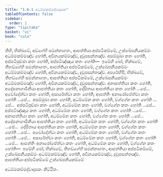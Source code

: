 ```yaml
---
title: "1.6.1 අධම්මකම්මද්වාදසක"
tableOfContents: false
sidebar:
  order: 1
type: "tipitaka"
basket: "vi"
book: "cula"
---
```



<DynamicBreadcrumb />

<Division number="57" book="cula">

<Paragraph number="267" book="cula">
තීහි, භික්ඛවේ, අඞ්ගේහි සමන්නාගතං, ආපත්තියා අප්පටිකම්මේ, උක්ඛේපනීයකම්මං අධම්මකම්මඤ්ච හෝති, අවිනයකම්මඤ්ච, දුවූපසන්තඤ්ච. අසම්මුඛා කතං හෝති, අප්පටිපුච්ඡා කතං හෝති, අප්පටිඤ්ඤාය කතං හෝති—  ඉමේහි ඛෝ, භික්ඛවේ, තීහඞ්ගේහි සමන්නාගතං, ආපත්තියා අප්පටිකම්මේ, උක්ඛේපනීයකම්මං අධම්මකම්මඤ්ච හෝති, අවිනයකම්මඤ්ච, දුවූපසන්තඤ්ච.
</Paragraph>

<Paragraph number="268" book="cula">
අපරේහිපි, භික්ඛවේ, තීහඞ්ගේහි සමන්නාගතං, ආපත්තියා අප්පටිකම්මේ, උක්ඛේපනීයකම්මං අධම්මකම්මඤ්ච හෝති, අවිනයකම්මඤ්ච, දුවූපසන්තඤ්ච. අනාපත්තියා කතං හෝති, අදේසනාගාමිනියා ආපත්තියා කතං හෝති, දේසිතාය ආපත්තියා කතං හෝති …පේ…  අචෝදේත්වා කතං හෝති, අසාරේත්වා කතං හෝති, ආපත්තිං අනාරෝපේත්වා කතං හෝති …පේ…  අසම්මුඛා කතං හෝති, අධම්මේන කතං හෝති, වග්ගේන කතං හෝති …පේ…  අප්පටිපුච්ඡා කතං හෝති, අධම්මේන කතං හෝති, වග්ගේන කතං හෝති …පේ…  අප්පටිඤ්ඤාය කතං හෝති, අධම්මේන කතං හෝති, වග්ගේන කතං හෝති …පේ…  අනාපත්තියා කතං හෝති, අධම්මේන කතං හෝති, වග්ගේන කතං හෝති …පේ…  අදේසනාගාමිනියා ආපත්තියා කතං හෝති, අධම්මේන කතං හෝති, වග්ගේන කතං හෝති …පේ…  දේසිතාය ආපත්තියා කතං හෝති, අධම්මේන කතං හෝති, වග්ගේන කතං හෝති …පේ…  අචෝදේත්වා කතං හෝති, අධම්මේන කතං හෝති, වග්ගේන කතං හෝති …පේ…  අසාරේත්වා කතං හෝති, අධම්මේන කතං හෝති, වග්ගේන කතං හෝති …පේ…  ආපත්තිං අනාරෝපේත්වා කතං හෝති, අධම්මේන කතං හෝති, වග්ගේන කතං හෝති—  ඉමේහි ඛෝ, භික්ඛවේ, තීහඞ්ගේහි සමන්නාගතං, ආපත්තියා අප්පටිකම්මේ, උක්ඛේපනීයකම්මං අධම්මකම්මඤ්ච හෝති, අවිනයකම්මඤ්ච, දුවූපසන්තඤ්ච.

</Paragraph>
</Division>

<Paragraph number="269" type="center" book="cula">
ආපත්තියා අප්පටිකම්මේ උක්ඛේපනීයකම්මේ

  
අධම්මකම්මද්වාදසකං නිට්ඨිතං.
</Paragraph>